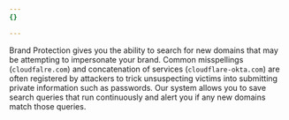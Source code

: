 ```yaml
---
{}

---
```


Brand Protection gives you the ability to search for new domains that may be attempting to impersonate your brand. Common misspellings (`cloudfalre.com`) and concatenation of services (`cloudflare-okta.com`) are often registered by attackers to trick unsuspecting victims into submitting private information such as passwords. Our system allows you to save search queries that run continuously and alert you if any new domains match those queries.
